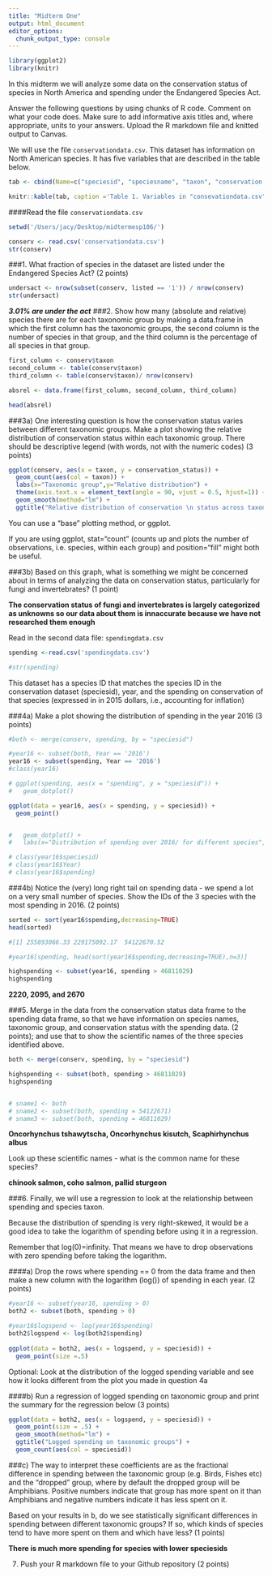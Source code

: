 ```yaml
---
title: "Midterm One"
output: html_document
editor_options: 
  chunk_output_type: console
---
```


```r
library(ggplot2)
library(knitr)
```

In this midterm we will analyze some data on the conservation status of species in North America and spending under the Endangered Species Act. 

Answer the following questions by using chunks of R code. Comment on what your code does. Make sure to add informative axis titles and, where appropriate, units to your answers. Upload the R markdown file and knitted output to Canvas. 

We will use the file `conservationdata.csv`. This dataset has information on North American species. It has five variables that are described in the table below.


```r
tab <- cbind(Name=c("speciesid", "speciesname", "taxon", "conservation status", "listed"), Description = c("unique ID", "scientific name", "Species group", "Conservation status in North America, according to   [NatureServe](https://www.natureserve.org/conservation-tools/conservation-rank-calculator): 1 = Critically Imperiled; 2 = Imperiled; 3 = Vulnerable; 4 = Apparently Secure; 5 = Secure; UNK = Unknown; Prob. Extinct = Probably Extinct; Extinct", "Is the species listed as threatened or endangered under the US Endangered Species Act: 0 = No; 1 = Yes"))

knitr::kable(tab, caption ='Table 1. Variables in "consevationdata.csv"' )
```


####Read the file `conservationdata.csv`

```r
setwd('/Users/jacy/Desktop/midtermesp106/')

conserv <- read.csv('conservationdata.csv')
str(conserv)
```

###1. What fraction of species in the dataset are listed under the Endangered Species Act? (2 points)

```r

undersact <- nrow(subset(conserv, listed == '1')) / nrow(conserv)
str(undersact)

```
***3.01% are under the act***
###2. Show how many (absolute and relative) species there are for each taxonomic group by making a data.frame in which the first column has the taxonomic groups, the second column is the number of species in that group, and the third column is the percentage of all species in that group.

```r
first_column <- conserv$taxon
second_column <- table(conserv$taxon)
third_column <- table(conserv$taxon)/ nrow(conserv)

absrel <- data.frame(first_column, second_column, third_column)

head(absrel)

```
###3a) One interesting question is how the conservation status varies between different taxonomic groups. Make a plot showing the relative distribution of conservation status within each taxonomic group. There should be descriptive legend (with words, not with the numeric codes) (3 points)
```r

ggplot(conserv, aes(x = taxon, y = conservation_status)) +
  geom_count(aes(col = taxon)) + 
  labs(x="Taxonomic group",y="Relative distribution") +
  theme(axis.text.x = element_text(angle = 90, vjust = 0.5, hjust=1)) +
  geom_smooth(method="lm") +
  ggtitle("Relative distribution of conservation \n status across taxonomic groups")

```

You can use a "base" plotting method, or ggplot. 

If you are using ggplot, stat="count" (counts up and plots the number of observations, i.e. species, within each group) and position="fill" might both be useful.

###3b) Based on this graph, what is something we might be concerned about in terms of analyzing the data on conservation status, particularly for fungi and invertebrates? (1 point)

**The conservation status of fungi and invertebrates is largely categorized as unknowns so our data about them is innaccurate because we have not researched them enough** 

Read in the second data file: `spendingdata.csv`
```r

spending <-read.csv('spendingdata.csv')

#str(spending)

```

This dataset has a species ID that matches the species ID in the conservation dataset (speciesid), year, and the spending on conservation of that species (expressed in in 2015 dollars, i.e., accounting for inflation)


###4a) Make a plot showing the distribution of spending in the year 2016 (3 points)

```r
#both <- merge(conserv, spending, by = "speciesid")

#year16 <- subset(both, Year == '2016')
year16 <- subset(spending, Year == '2016')
#class(year16)

# ggplot(spending, aes(x = "spending", y = "speciesid")) +
#   geom_dotplot() 

ggplot(data = year16, aes(x = spending, y = speciesid)) +
  geom_point()


#   geom_dotplot() +
#   labs(x="Distribution of spending over 2016/ for different species", y= "Money spent")

# class(year16$speciesid)
# class(year16$Year)
# class(year16$spending)

```

###4b) Notice the (very) long right tail on spending data - we spend a lot on a very small number of species. Show the IDs of the 3 species with the most spending in 2016. (2 points)
```r

sorted <- sort(year16$spending,decreasing=TRUE)
head(sorted)

#[1] 255893066.33 229175092.17  54122670.52

#year16[spending, head(sort(year16$spending,decreasing=TRUE),n=3)]

highspending <- subset(year16, spending > 46811029)
highspending

```
**2220, 2095, and 2670**

###5. Merge in the data from the conservation status data frame to the spending data frame, so that we have information on species names, taxonomic group, and conservation status with the spending data. (2 points); and use that to show the scientific names of the three species identified above.

```r
both <- merge(conserv, spending, by = "speciesid")

highspending <- subset(both, spending > 46811029)
highspending


# sname1 <- both
# sname2 <- subset(both, spending = 54122671)
# sname3 <- subset(both, spending = 46811029)

```
**Oncorhynchus tshawytscha, Oncorhynchus kisutch, Scaphirhynchus albus**

Look up these scientific names - what is the common name for these species?

**chinook salmon, coho salmon, pallid sturgeon** 

###6. Finally, we will use a regression to look at the relationship between spending and species taxon.

Because the distribution of spending is very right-skewed, it would be a good idea to take the logarithm of spending before using it in a regression. 

Remember that log(0)=infinity. That means we have to drop observations with zero spending before taking the logarithm.

####a) Drop the rows where spending == 0 from the data frame and then make a new column with the logarithm (log()) of spending in each year. (2 points)
```r
#year16 <- subset(year16, spending > 0)
both2 <- subset(both, spending > 0)

#year16$logspend <- log(year16$spending)
both2$logspend <- log(both2$spending)
  
ggplot(data = both2, aes(x = logspend, y = speciesid)) +
  geom_point(size =.5)

```

Optional: Look at the distribution of the logged spending variable and see how it looks different from the plot you made in question 4a

####b) Run a regression of logged spending on taxonomic group and print the summary for the regression below (3 points)

```r
ggplot(data = both2, aes(x = logspend, y = speciesid)) +
  geom_point(size = .5) +
  geom_smooth(method="lm") +
  ggtitle("Logged spending on taxonomic groups") +
  geom_count(aes(col = speciesid))

```


###c) The way to interpret these coefficients are as the fractional difference in spending between the taxonomic group (e.g. Birds, Fishes etc) and the "dropped" group, where by default the dropped group will be Amphibians. Positive numbers indicate that group has more spent on it than Amphibians and negative numbers indicate it has less spent on it. 

Based on your results in b, do we see statistically significant differences in spending between different taxonomic groups? If so, which kinds of species tend to have more spent on them and which have less? (1 points)

**There is much more spending for species with lower speciesids** 

7. Push your R markdown file to your Github repository (2 points)


